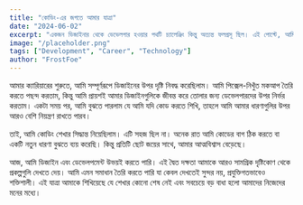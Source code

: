 ```yaml
---
title: "কোডিং-এর জগতে আমার যাত্রা"
date: "2024-06-02"
excerpt: "একজন ডিজাইনার থেকে ডেভেলপার হওয়ার পথটি চ্যালেঞ্জিং কিন্তু অত্যন্ত ফলপ্রসূ ছিল। এই পোস্টে, আমি আমার অভিজ্ঞতা এবং সেই পাঠগুলি শেয়ার করব যা আমি পথ ধরে শিখেছি।"
image: "/placeholder.png"
tags: ["Development", "Career", "Technology"]
author: "FrostFoe"
---
```


আমার ক্যারিয়ারের শুরুতে, আমি সম্পূর্ণরূপে ডিজাইনের উপর দৃষ্টি নিবদ্ধ করেছিলাম। আমি পিক্সেল-নিখুঁত মকআপ তৈরি করতে পছন্দ করতাম, কিন্তু আমি প্রায়শই আমার ডিজাইনগুলিকে জীবন্ত করে তোলার জন্য ডেভেলপারদের উপর নির্ভর করতাম। একটা সময় পর, আমি বুঝতে পারলাম যে আমি যদি কোড করতে শিখি, তাহলে আমি আমার ধারণাগুলির উপর আরও বেশি নিয়ন্ত্রণ রাখতে পারব।

তাই, আমি কোডিং শেখার সিদ্ধান্ত নিয়েছিলাম। এটি সহজ ছিল না। অনেক রাত আমি কোডের বাগ ঠিক করতে বা একটি নতুন ধারণা বুঝতে ব্যয় করেছি। কিন্তু প্রতিটি ছোট জয়ের সাথে, আমার আত্মবিশ্বাস বেড়েছে।

আজ, আমি ডিজাইন এবং ডেভেলপমেন্ট উভয়ই করতে পারি। এই দ্বৈত দক্ষতা আমাকে আরও সামগ্রিক দৃষ্টিকোণ থেকে প্রকল্পগুলি দেখতে দেয়। আমি এমন সমাধান তৈরি করতে পারি যা কেবল দেখতেই সুন্দর নয়, প্রযুক্তিগতভাবেও শক্তিশালী। এই যাত্রা আমাকে শিখিয়েছে যে শেখার কোনো শেষ নেই এবং সবচেয়ে বড় বাধা হলো আমাদের নিজেদের মনের মধ্যে।
